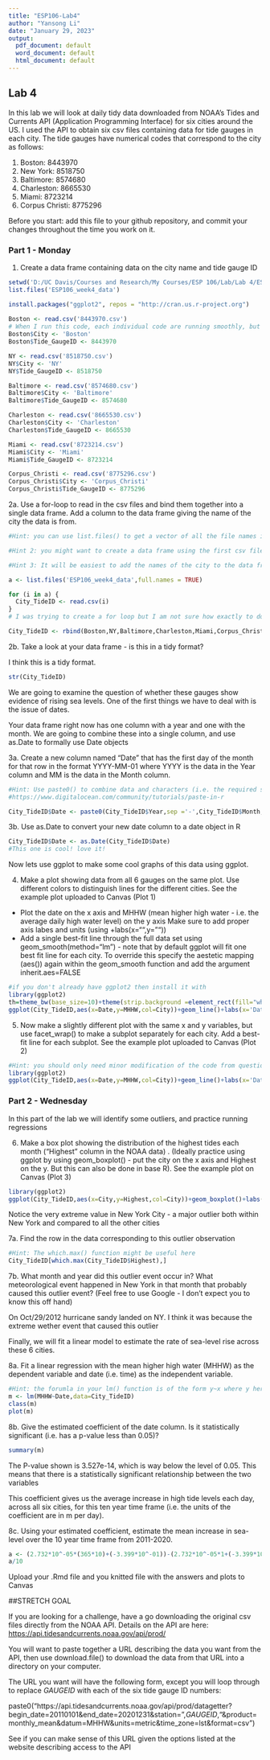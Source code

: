 ```yaml
---
title: "ESP106-Lab4"
author: "Yansong Li"
date: "January 29, 2023"
output:
  pdf_document: default
  word_document: default
  html_document: default
---
```


## Lab 4

In this lab we will look at daily tidy data downloaded from NOAA's Tides and Currents API (Application Programming Interface) for six cities around the US. I used the API to obtain six csv files containing data for tide gauges in each city. The tide gauges have numerical codes that correspond to the city as follows:

1. Boston: 8443970
2. New York: 8518750
3. Baltimore: 8574680
4. Charleston: 8665530
5. Miami: 8723214
6. Corpus Christi: 8775296

Before you start: add this file to your github repository, and commit your changes throughout the time you work on it. 

### Part 1 - Monday

1. Create a data frame containing data on the city name and tide gauge ID
```r
setwd('D:/UC Davis/Courses and Research/My Courses/ESP 106/Lab/Lab 4/ESP106_week4_data')
list.files('ESP106_week4_data')

install.packages("ggplot2", repos = "http://cran.us.r-project.org")
 
Boston <- read.csv('8443970.csv')
# When I run this code, each individual code are running smoothly, but there seems to be some issue with line 27 
Boston$City <- 'Boston' 
Boston$Tide_GaugeID <- 8443970

NY <- read.csv('8518750.csv')
NY$City <- 'NY' 
NY$Tide_GaugeID <- 8518750

Baltimore <- read.csv('8574680.csv')
Baltimore$City <- 'Baltimore' 
Baltimore$Tide_GaugeID <- 8574680

Charleston <- read.csv('8665530.csv')
Charleston$City <- 'Charleston' 
Charleston$Tide_GaugeID <- 8665530

Miami <- read.csv('8723214.csv')
Miami$City <- 'Miami' 
Miami$Tide_GaugeID <- 8723214

Corpus_Christi <- read.csv('8775296.csv')
Corpus_Christi$City <- 'Corpus_Christi' 
Corpus_Christi$Tide_GaugeID <- 8775296

```


2a. Use a for-loop to read in the csv files and bind them together into a single data frame. Add a column to the data frame giving the name of the city the data is from.

```r
#Hint: you can use list.files() to get a vector of all the file names in a directory. Setting full.names=TRUE in the list.files() function will give you the full path name that can be used by read.csv

#Hint 2: you might want to create a data frame using the first csv file. Then loop through from files 2 to 6 reading in the csv file and using rbind() to attach it to the bottom of your full data frame

#Hint 3: It will be easiest to add the names of the city to the data frames immediately after reading them in, before binding everything together into a single data-frame

a <- list.files('ESP106_week4_data',full.names = TRUE)

for (i in a) {
  City_TideID <- read.csv(i)
}
# I was trying to create a for loop but I am not sure how exactly to do it. So I just rbinded all the dataframes I constructed for each city.

City_TideID <- rbind(Boston,NY,Baltimore,Charleston,Miami,Corpus_Christi)

```

2b. Take a look at your data frame - is this in a tidy format?

I think this is a tidy format.
```r
str(City_TideID)
```

We are going to examine the question of whether these gauges show evidence of rising sea levels. One of the first things we have to deal with is the issue of dates. 

Your data frame right now has one column with a year and one with the month. We are going to combine these into a single column, and use as.Date to formally use Date objects

3a. Create a new column named "Date" that has the first day of the month for that row in the format YYYY-MM-01 where YYYY is the data in the Year column and MM is the data in the Month column.

```r
#Hint: Use paste0() to combine data and characters (i.e. the required separators "-")
#https://www.digitalocean.com/community/tutorials/paste-in-r

City_TideID$Date <- paste0(City_TideID$Year,sep ='-',City_TideID$Month,sep ='-','1') 
```

3b. Use as.Date to convert your new date column to a date object in R

```r
City_TideID$Date <- as.Date(City_TideID$Date)
#This one is cool! love it!
```

Now lets use ggplot to make some cool graphs of this data using ggplot.

4. Make a plot showing data from all 6 gauges on the same plot. Use different colors to distinguish lines for the different cities. See the example plot uploaded to Canvas (Plot 1)

 * Plot the date on the x axis and MHHW (mean higher high water - i.e. the average daily high water level) on the y axis
Make sure to add proper axis labes and units (using +labs(x="",y=""))
 * Add a single best-fit line through the full data set using geom_smooth(method="lm") - note that by default ggplot will fit one best fit line for each city. To override this specify the aestetic mapping (aes()) again within the geom_smooth function and add the argument inherit.aes=FALSE
 
```r
#if you don't already have ggplot2 then install it with 
library(ggplot2)
th=theme_bw(base_size=10)+theme(strip.background =element_rect(fill="white"))
ggplot(City_TideID,aes(x=Date,y=MHHW,col=City))+geom_line()+labs(x='Date',y='Average Daily High Water Level')+geom_smooth(method="lm",aes(x=Date,y=MHHW),inherit.aes=FALSE)+th

```
5. Now make a slightly different plot with the same x and y variables, but use facet_wrap() to make a subplot separately for each city. Add a best-fit line for each subplot. See the example plot uploaded to Canvas (Plot 2)

```r
#Hint: you should only need minor modification of the code from question 4 to make this plot
library(ggplot2)
ggplot(City_TideID,aes(x=Date,y=MHHW,col=City))+geom_line()+labs(x='Date',y='Average Daily High Water Level')+facet_wrap(~City)+geom_smooth(method="lm",aes(x=Date,y=MHHW),inherit.aes=FALSE)+th
```

### Part 2 - Wednesday

In this part of the lab we will identify some outliers, and practice running regressions

6. Make a box plot showing the distribution of the highest tides each month ("Highest" column in the NOAA data) . (Ideally practice using ggplot by using geom_boxplot() - put the city on the x axis and Highest on the y. But this can also be done in base R). See the example plot on Canvas (Plot 3)

```r
library(ggplot2)
ggplot(City_TideID,aes(x=City,y=Highest,col=City))+geom_boxplot()+labs(x='Cities',y='Highest Tide')+th
```

Notice the very extreme value in New York City - a major outlier both within New York and compared to all the other cities

7a. Find the row in the data corresponding to this outlier observation 

```r
#Hint: The which.max() function might be useful here
City_TideID[which.max(City_TideID$Highest),]
```

7b. What month and year did this outlier event occur in? What meteorological event happened in New York in that month that probably caused this outlier event? (Feel free to use Google - I don't expect you to know this off hand)

On Oct/29/2012 hurricane sandy landed on NY. I think it was because the extreme wether event that caused this outlier 

Finally, we will fit a linear model to estimate the rate of sea-level rise across these 6 cities.

8a. Fit a linear regression with the mean higher high water (MHHW) as the dependent variable and date (i.e. time) as the independent variable.

```r
#Hint: the forumla in your lm() function is of the form y~x where y here is MHHW and x is your date column
m <- lm(MHHW~Date,data=City_TideID)
class(m)
plot(m)
```

8b. Give the estimated coefficient of the date column. Is it statistically significant (i.e. has a p-value less than 0.05)?

```r
summary(m)
```
The P-value shown is 3.527e-14, which is way below the level of 0.05. This means that there is a statistically significant relationship between the two variables

This coefficient gives us the average increase in high tide levels each day, across all six cities, for this ten year time frame (i.e. the units of the coefficient are in m per day).



8c. Using your estimated coefficient, estimate the mean increase in sea-level over the 10 year time frame from 2011-2020.
```r

a <- (2.732*10^-05*(365*10)+(-3.399*10^-01))-(2.732*10^-05*1+(-3.399*10^-01))
a/10
```



Upload your .Rmd file and you knitted file with the answers and plots to Canvas

##STRETCH GOAL

If you are looking for a challenge, have a go downloading the original csv files directly from the NOAA API. Details on the API are here: <https://api.tidesandcurrents.noaa.gov/api/prod/>

You will want to paste together a URL describing the data you want from the API, then use download.file() to download the data from that URL into a directory on your computer.

The URL you want will have the following form, except you will loop through to replace *GAUGEID* with each of the six tide gauge ID numbers: 

paste0("https://api.tidesandcurrents.noaa.gov/api/prod/datagetter?begin_date=20110101&end_date=20201231&station=",*GAUGEID*,"&product=monthly_mean&datum=MHHW&units=metric&time_zone=lst&format=csv")

See if you can make sense of this URL given the options listed at the website describing access to the API

